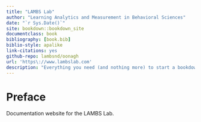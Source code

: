 ```yaml
--- 
title: "LAMBS Lab"
author: "Learning Analytics and Measurement in Behavioral Sciences"
date: "`r Sys.Date()`"
site: bookdown::bookdown_site
documentclass: book
bibliography: [book.bib]
biblio-style: apalike
link-citations: yes
github-repo: lambsnd/oonagh
url: 'https\://www.lambslab.com'
description: "Everything you need (and nothing more) to start a bookdown book."
---
```


# Preface {-}

Documentation website for the LAMBS Lab.
